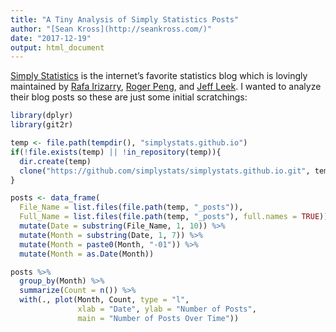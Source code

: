 ```yaml
---
title: "A Tiny Analysis of Simply Statistics Posts"
author: "[Sean Kross](http://seankross.com/)"
date: "2017-12-19"
output: html_document
---
```


[Simply Statistics](https://simplystatistics.org/) is the internet's favorite
statistics blog which is lovingly maintained by 
[Rafa Irizarry](https://twitter.com/rafalab),
[Roger Peng](https://twitter.com/rdpeng), and 
[Jeff Leek](https://twitter.com/jtleek). I wanted to analyze their blog posts
so these are just some initial scratchings:

```r
library(dplyr)
library(git2r)

temp <- file.path(tempdir(), "simplystats.github.io")
if(!file.exists(temp) || !in_repository(temp)){
  dir.create(temp)
  clone("https://github.com/simplystats/simplystats.github.io.git", temp)  
}

posts <- data_frame(
  File_Name = list.files(file.path(temp, "_posts")),
  Full_Name = list.files(file.path(temp, "_posts"), full.names = TRUE)) %>% 
  mutate(Date = substring(File_Name, 1, 10)) %>% 
  mutate(Month = substring(Date, 1, 7)) %>% 
  mutate(Month = paste0(Month, "-01")) %>% 
  mutate(Month = as.Date(Month))

posts %>% 
  group_by(Month) %>% 
  summarize(Count = n()) %>% 
  with(., plot(Month, Count, type = "l", 
               xlab = "Date", ylab = "Number of Posts",
               main = "Number of Posts Over Time"))
```